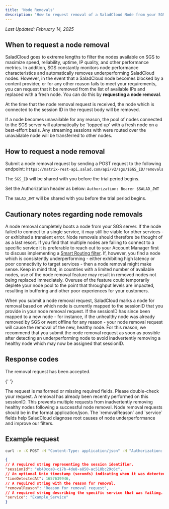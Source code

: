 ```yaml
---
title: 'Node Removals'
description: 'How to request removal of a SaladCloud Node from your SGS server'
---
```


_Last Updated: February 14, 2025_

## When to request a node removal

SaladCloud goes to extreme lengths to filter the nodes available on SGS to maximize speed, reliability, uptime, IP
quality, and other performance metrics. In addition, SGS constantly monitors node performance characteristics and
automatically removes underperforming SaladCloud nodes. However, in the event that a SaladCloud node becomes blocked by
a content provider, or for any other reason fails to meet your requirements, you can request that it be removed from the
list of available IPs and replaced with a fresh node. You can do this by **requesting a node removal**.

At the time that the node removal request is received, the node which is connected to the session ID in the request body
will be removed.

If a node becomes unavailable for any reason, the pool of nodes connected to the SGS server will automatically be
'topped up' with a fresh node on a best-effort basis. Any streaming sessions with were routed over the unavailable node
will be transferred to other nodes.

## How to request a node removal

Submit a node removal request by sending a POST request to the following endpoint:
`https://matrix-rest-api.salad.com/api/v2/sgs/$SGS_ID/removals`

The `SGS_ID` will be shared with you before the trial period begins.

Set the Authorization header as below: `Authorization: Bearer $SALAD_JWT`

The `SALAD_JWT` will be shared with you before the trial period begins.

## Cautionary notes regarding node removals

A node removal completely boots a node from your SGS server. If the node failed to connect to a single service, it may
still be viable for other services - or exhibited a transient error. Node removals should therefore be thought of as a
last resort. If you find that multiple nodes are failing to connect to a specific service it is preferable to reach out
to your Account Manager first to discuss implementing a [Smart Routing filter](/products/sgs/destination-health-checks).
If, however, you find a node which is consistently underperforming - either exhibiting high latency or poor connectivity
to target services - then a node removal might make sense. Keep in mind that, in countries with a limited number of
available nodes, use of the node removal feature may result in removed nodes not being replaced immediately. Overuse of
the feature could temporarily deplete your node pool to the point that throughput levels are impacted, resulting in
buffering and other poor experiences for your customers.

When you submit a node removal request, SaladCloud marks a node for removal based on which node is currently mapped to
the sessionID that you provide in your node removal request. If the sessionID has since been mapped to a new node - for
instance, if the unhealthy node was already removed by SGS or went offline for any reason - your node removal request
will cause the removal of the new, healthy node. For this reason, we recommend that you submit the node removal request
as soon as possible after detecting an underperforming node to avoid inadvertently removing a healthy node which may now
be assigned that sessionID.

## Response codes

<AccordionGroup>
  <Accordion title="202 Accepted">
    The removal request has been accepted.
  </Accordion>

{' '}

<Accordion title="400 Bad Request">
  The request is malformed or missing required fields. Please double-check your request.
</Accordion>

  <Accordion title="409 Conflict">
    A removal has already been recently performed on this sessionID. This prevents multiple requests from inadvertently removing healthy nodes following a successful node removal.
  </Accordion>
</AccordionGroup>

<Note>
  Node removal requests should be in the format application/json. The `removalReason` and `service` fields help
  SaladCloud diagnose root causes of node underperformance and improve our filters.
</Note>

## Example request

```bash
curl -v -X POST -H "Content-Type: application/json" -H "Authorization: Bearer $SALAD_JWT" -d '{"sessionId": "$SESSION_ID","timeDetectedAt": $TIME,"removalReason": "$REMOVAL_REASON","service": "$SERVICE"}' https://matrix-rest-api.salad.com/api/v2/sgs/$SGS_ID/removals
```

```JSON node_removal.json
{
// A required string representing the session identifier.
"sessionId": "eb40cca0-c17b-4de8-a850-ac510bc29c6c",
// An optional Unix timestamp (seconds) indicating when it was detected as bad.
"timeDetectedAt": 1657639946,
// A required string with the reason for removal.
"removalReason": "Reason for removal request",
// A required string describing the specific service that was failing.
"service": "Example_Service"
}
```
